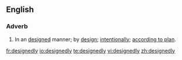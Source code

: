 ==English==
===Adverb===
{{en-adv}}
# In an [[designed]] manner; by [[design]]; [[intentionally]]; [[according to plan]].

[[fr:designedly]]
[[io:designedly]]
[[te:designedly]]
[[vi:designedly]]
[[zh:designedly]]